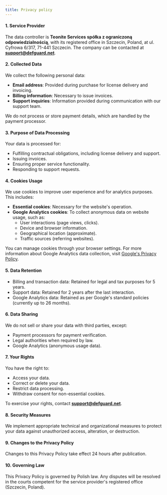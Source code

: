 ```yaml
---
title: Privacy policy
---
```


#### 1. **Service Provider**

The data controller is **Teonite Services spółka z ograniczoną odpowiedzialnością**, with its registered office in Szczecin, Poland, at ul. Cyfrowa 6/317, 71-441 Szczecin. The company can be contacted at **support@defguard.net**.

#### 2. **Collected Data**

We collect the following personal data:

- **Email address**: Provided during purchase for license delivery and invoicing.
- **Billing information**: Necessary to issue invoices.
- **Support inquiries**: Information provided during communication with our support team.

We do not process or store payment details, which are handled by the payment processor.

#### 3. **Purpose of Data Processing**

Your data is processed for:

- Fulfilling contractual obligations, including license delivery and support.
- Issuing invoices.
- Ensuring proper service functionality.
- Responding to support requests.

#### 4. **Cookies Usage**

We use cookies to improve user experience and for analytics purposes. This includes:

- **Essential cookies**: Necessary for the website's operation.
- **Google Analytics cookies**: To collect anonymous data on website usage, such as:
  - User interactions (page views, clicks).
  - Device and browser information.
  - Geographical location (approximate).
  - Traffic sources (referring websites).

You can manage cookies through your browser settings. For more information about Google Analytics data collection, visit [Google's Privacy Policy](https://policies.google.com/privacy).

#### 5. **Data Retention**

- Billing and transaction data: Retained for legal and tax purposes for 5 years.
- Support data: Retained for 2 years after the last interaction.
- Google Analytics data: Retained as per Google's standard policies (currently up to 26 months).

#### 6. **Data Sharing**

We do not sell or share your data with third parties, except:

- Payment processors for payment verification.
- Legal authorities when required by law.
- Google Analytics (anonymous usage data).

#### 7. **Your Rights**

You have the right to:

- Access your data.
- Correct or delete your data.
- Restrict data processing.
- Withdraw consent for non-essential cookies.

To exercise your rights, contact **support@defguard.net**.

#### 8. **Security Measures**

We implement appropriate technical and organizational measures to protect your data against unauthorized access, alteration, or destruction.

#### 9. **Changes to the Privacy Policy**

Changes to this Privacy Policy take effect 24 hours after publication.

#### 10. **Governing Law**

This Privacy Policy is governed by Polish law. Any disputes will be resolved in the courts competent for the service provider's registered office (Szczecin, Poland).
